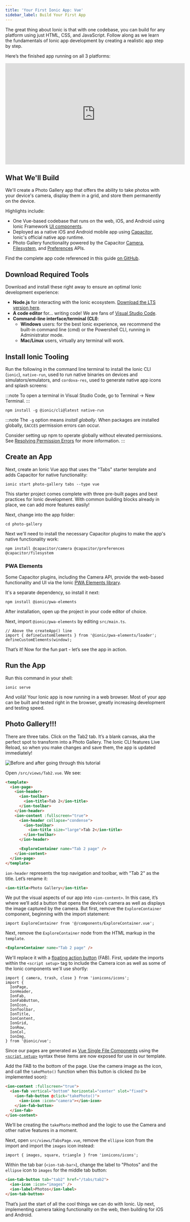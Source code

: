 ```yaml
---
title: 'Your First Ionic App: Vue'
sidebar_label: Build Your First App
---
```


<head>
  <title>Vue Step-by-Step Tutorial: Run Your First Ionic App with Vue</title>
  <meta
    name="description"
    content="This Vue tutorial, teaches the fundamentals of Ionic app development by creating a realistic app step-by-step. Learn to run your first Ionic app with Vue."
  />
</head>

The great thing about Ionic is that with one codebase, you can build for any platform using just HTML, CSS, and JavaScript. Follow along as we learn the fundamentals of Ionic app development by creating a realistic app step by step.

Here’s the finished app running on all 3 platforms:

<iframe
  width="560"
  height="315"
  src="https://www.youtube.com/embed/0ASQ13Y1Rk4"
  frameBorder="0"
  allow="accelerometer; autoplay; encrypted-media; gyroscope; picture-in-picture"
  allowFullScreen
></iframe>

## What We'll Build

We'll create a Photo Gallery app that offers the ability to take photos with your device's camera, display them in a grid, and store them permanently on the device.

Highlights include:

- One Vue-based codebase that runs on the web, iOS, and Android using Ionic Framework [UI components](https://ionicframework.com/docs/components).
- Deployed as a native iOS and Android mobile app using [Capacitor](https://capacitorjs.com), Ionic's official native app runtime.
- Photo Gallery functionality powered by the Capacitor [Camera](https://capacitorjs.com/docs/apis/camera), [Filesystem](https://capacitorjs.com/docs/apis/filesystem), and [Preferences](https://capacitorjs.com/docs/apis/preferences) APIs.

Find the complete app code referenced in this guide [on GitHub](https://github.com/ionic-team/photo-gallery-capacitor-vue).

## Download Required Tools

Download and install these right away to ensure an optimal Ionic development experience:

- **Node.js** for interacting with the Ionic ecosystem. [Download the LTS version here](https://nodejs.org/en/).
- **A code editor** for... writing code! We are fans of [Visual Studio Code](https://code.visualstudio.com/).
- **Command-line interface/terminal (CLI)**:
  - **Windows** users: for the best Ionic experience, we recommend the built-in command line (cmd) or the Powershell
    CLI, running in Administrator mode.
  - **Mac/Linux** users, virtually any terminal will work.

## Install Ionic Tooling

Run the following in the command line terminal to install the Ionic CLI (`ionic`), `native-run`, used to run native binaries on devices and simulators/emulators, and `cordova-res`, used to generate native app icons and splash screens:

:::note
To open a terminal in Visual Studio Code, go to Terminal -> New Terminal.
:::

```shell
npm install -g @ionic/cli@latest native-run
```

:::note
The `-g` option means _install globally_. When packages are installed globally, `EACCES` permission errors can occur.

Consider setting up npm to operate globally without elevated permissions. See [Resolving Permission Errors](../developing/tips.md#resolving-permission-errors) for more information.
:::

## Create an App

Next, create an Ionic Vue app that uses the "Tabs" starter template and adds Capacitor for native functionality:

```shell
ionic start photo-gallery tabs --type vue
```

This starter project comes complete with three pre-built pages and best practices for Ionic development. With common building blocks already in place, we can add more features easily!

Next, change into the app folder:

```shell
cd photo-gallery
```

Next we'll need to install the necessary Capacitor plugins to make the app's native functionality work:

```shell
npm install @capacitor/camera @capacitor/preferences @capacitor/filesystem
```

### PWA Elements

Some Capacitor plugins, including the Camera API, provide the web-based functionality and UI via the Ionic [PWA Elements library](https://github.com/ionic-team/pwa-elements).

It's a separate dependency, so install it next:

```shell
npm install @ionic/pwa-elements
```

After installation, open up the project in your code editor of choice.

Next, import `@ionic/pwa-elements` by editing `src/main.ts`.

```tsx
// Above the createApp() line
import { defineCustomElements } from '@ionic/pwa-elements/loader';
defineCustomElements(window);
```

That’s it! Now for the fun part - let’s see the app in action.

## Run the App

Run this command in your shell:

```shell
ionic serve
```

And voilà! Your Ionic app is now running in a web browser. Most of your app can be built and tested right in the browser, greatly increasing development and testing speed.

## Photo Gallery!!!

There are three tabs. Click on the Tab2 tab. It’s a blank canvas, aka the perfect spot to transform into a Photo Gallery. The Ionic CLI features Live Reload, so when you make changes and save them, the app is updated immediately!

![Before and after going through this tutorial](/img/guides/vue/first-app/live-reload.gif)

Open `/src/views/Tab2.vue`. We see:

```html
<template>
  <ion-page>
    <ion-header>
      <ion-toolbar>
        <ion-title>Tab 2</ion-title>
      </ion-toolbar>
    </ion-header>
    <ion-content :fullscreen="true">
      <ion-header collapse="condense">
        <ion-toolbar>
          <ion-title size="large">Tab 2</ion-title>
        </ion-toolbar>
      </ion-header>

      <ExploreContainer name="Tab 2 page" />
    </ion-content>
  </ion-page>
</template>
```

`ion-header` represents the top navigation and toolbar, with "Tab 2" as the title. Let’s rename it:

```html
<ion-title>Photo Gallery</ion-title>
```

We put the visual aspects of our app into `<ion-content>`. In this case, it’s where we’ll add a button that opens the device’s camera as well as displays the image captured by the camera. But first, remove the `ExploreContainer` component, beginning with the import statement:

```tsx
import ExploreContainer from '@/components/ExploreContainer.vue';
```

Next, remove the `ExploreContainer` node from the HTML markup in the `template`.

```html
<ExploreContainer name="Tab 2 page" />
```

We'll replace it with a [floating action button](https://ionicframework.com/docs/api/fab) (FAB). First, update the imports within the `<script setup>` tag to include the Camera icon as well as some of the Ionic components we'll use shortly:

```tsx
import { camera, trash, close } from 'ionicons/icons';
import {
  IonPage,
  IonHeader,
  IonFab,
  IonFabButton,
  IonIcon,
  IonToolbar,
  IonTitle,
  IonContent,
  IonGrid,
  IonRow,
  IonCol,
  IonImg,
} from '@ionic/vue';
```

Since our pages are generated as [Vue Single File Components](https://vuejs.org/api/sfc-spec.html) using the [`<script setup>`](https://vuejs.org/api/sfc-script-setup.html#script-setup) syntax these items are now exposed for use in our template.

Add the FAB to the bottom of the page. Use the camera image as the icon, and call the `takePhoto()` function when this button is clicked (to be implemented soon):

```html
<ion-content :fullscreen="true">
  <ion-fab vertical="bottom" horizontal="center" slot="fixed">
    <ion-fab-button @click="takePhoto()">
      <ion-icon :icon="camera"></ion-icon>
    </ion-fab-button>
  </ion-fab>
</ion-content>
```

We’ll be creating the `takePhoto` method and the logic to use the Camera and other native features in a moment.

Next, open `src/views/TabsPage.vue`, remove the `ellipse` icon from the import and import the `images` icon instead:

```tsx
import { images, square, triangle } from 'ionicons/icons';
```

Within the tab bar (`<ion-tab-bar>`), change the label to "Photos" and the `ellipse` icon to `images` for the middle tab button:

```html
<ion-tab-button tab="tab2" href="/tabs/tab2">
  <ion-icon :icon="images" />
  <ion-label>Photos</ion-label>
</ion-tab-button>
```

That’s just the start of all the cool things we can do with Ionic. Up next, implementing camera taking functionality on the web, then building for iOS and Android.
